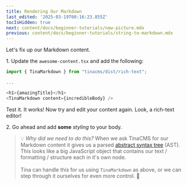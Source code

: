 ```yaml
---
title: Rendering Our Markdown
last_edited: '2025-03-19T00:16:23.855Z'
tocIsHidden: true
next: content/docs/beginner-tutorials/new-picture.mdx
previous: content/docs/beginner-tutorials/string-to-markdown.mdx
---
```


Let's fix up our Markdown content.

1\. Update the `awesome-content.tsx` and add the following:

```typescript
import { TinaMarkdown } from "tinacms/dist/rich-text";

...

<h1>{amazingTitle}</h1>
<TinaMarkdown content={incredibleBody} />

```

Test it. It works! Now try and edit your content again. Look, a rich-text editor!

2\. Go ahead and add **some** *styling* to your body.

> 💡 *Why did we need to do this?* When we ask TinaCMS for our Markdown content it gives us a parsed [abstract syntax tree](https://en.wikipedia.org/wiki/Abstract_syntax_tree) (AST). This looks like a big JavaScript object that contains our text / formatting / structure each in it's own node. \
> \
> Tina can handle this for us using `TinaMarkdown` as above, or we can step through it ourselves for even more control. 🔧

<WarningCallout body="`TinaMarkdown` needs to be called in a client component since it needs access to React hooks." />
